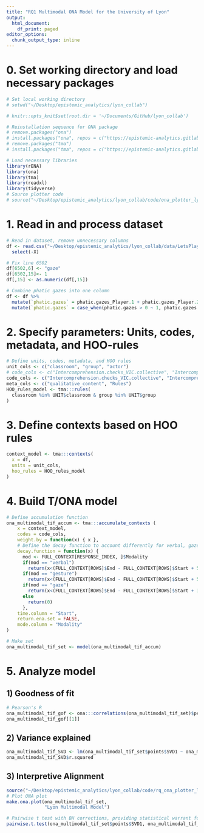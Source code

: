 ```yaml
---
title: "RQ1 Multimodal ONA Model for the University of Lyon"
output:
  html_document:
    df_print: paged
editor_options: 
  chunk_output_type: inline
---
```


# 0. Set working directory and load necessary packages 
```r
# Set local working directory
# setwd("~/Desktop/epistemic_analytics/lyon_collab")
```

```r
# knitr::opts_knit$set(root.dir = '~/Documents/GitHub/lyon_collab')
```

```r
# Reinstallation sequence for ONA package
# remove.packages("ona")
# install.packages("ona", repos = c("https://epistemic-analytics.gitlab.io/qe-packages/ona/cran/", "https://cran.rstudio.org"))
# remove.packages("tma")
# install.packages("tma", repos = c("https://epistemic-analytics.gitlab.io/qe-packages/tma/cran/", "https://cran.rstudio.org"))

# Load necessary libraries 
library(rENA)
library(ona) 
library(tma)
library(readxl)
library(tidyverse)
# Source plotter code
# source("~/Desktop/epistemic_analytics/lyon_collab/code/ona_plotter_lyon.R")
```

# 1. Read in and process dataset
```r
# Read in dataset, remove unnecessary columns 
df <- read.csv("~/Desktop/epistemic_analytics/lyon_collab/data/LetsPlay_TMA_1stmodel.csv") %>%
  select(-X)

# Fix line 6502 
df[6502,6] <- "gaze"
df[6502,15]<- 1
df[,15] <- as.numeric(df[,15])

# Combine phatic gazes into one column
df <- df %>%
  mutate(`phatic.gazes` = phatic.gazes_Player.1 + phatic.gazes_Player.2 + phatic.gazes_Player.3 + phatic.gazes_Player.4) %>%
  mutate(`phatic.gazes` = case_when(phatic.gazes > 0 ~ 1, phatic.gazes == 0 ~ 0))
```

# 2. Specify parameters: Units, codes, metadata, and HOO-rules 
```r
# Define units, codes, metadata, and HOO rules
unit_cols <- c("classroom", "group", "actor")
# code_cols <- c("Intercomprehension.checks_VIC.collective", "Intercomprehension.checks_VIC.individuelle", "phatic.gazes_Player.1", "phatic.gazes_Player.2", "phatic.gazes_Player.3", "phatic.gazes_Player.4")
code_cols <- c("Intercomprehension.checks_VIC.collective", "Intercomprehension.checks_VIC.individuelle", "phatic.gazes")
meta_cols <- c("qualitative_content", "Rules")
HOO_rules_model <- tma:::rules( 
  classroom %in% UNIT$classroom & group %in% UNIT$group 
)
```

# 3. Define contexts based on HOO rules
```r
context_model <- tma:::contexts(
  x = df,
  units = unit_cols,
  hoo_rules = HOO_rules_model
)
```

# 4. Build T/ONA model
```r
# Define accumulation function
ona_multimodal_tif_accum <- tma:::accumulate_contexts (
    x = context_model,
    codes = code_cols,
    weight.by = function(x) { x },
    # Define the decay function to account differently for verbal, gaze, and gesture, arbitrary values selected
    decay.function = function(x) {
      mod <- FULL_CONTEXT[RESPONSE_INDEX, ]$Modality
      if(mod == "verbal")
        return(x<(FULL_CONTEXT[ROWS]$End - FULL_CONTEXT[ROWS]$Start + 5))*1
      if(mod == "gesture")
        return(x<(FULL_CONTEXT[ROWS]$End - FULL_CONTEXT[ROWS]$Start + 5))*1
      if(mod == "gaze")
        return(x<(FULL_CONTEXT[ROWS]$End - FULL_CONTEXT[ROWS]$Start + 3))*1
      else
        return(0)
      },
    time.column = "Start", 
    return.ena.set = FALSE,
    mode.column = "Modality"
) 

# Make set 
ona_multimodal_tif_set <- model(ona_multimodal_tif_accum)
```

# 5. Analyze model  
## 1) Goodness of fit
```r
# Pearson's R
ona_multimodal_tif_gof <- ona:::correlations(ona_multimodal_tif_set)$pearson
ona_multimodal_tif_gof[[1]]
```
## 2) Variance explained
```r
ona_multimodal_tif_SVD <- lm(ona_multimodal_tif_set$points$SVD1 ~ ona_multimodal_tif_set$points$classroom) %>% summary()
ona_multimodal_tif_SVD$r.squared
```
## 3) Interpretive Alignment
```r
source("~/Desktop/epistemic_analytics/lyon_collab/code/rq_ona_plotter_lyon.R")
# Plot ONA plot
make.ona.plot(ona_multimodal_tif_set, 
              "Lyon Multimodal Model") 
```


```r
# Pairwise t test with BH corrections, providing statistical warrant for ONA-score-togetherness observation
pairwise.t.test(ona_multimodal_tif_set$points$SVD1, ona_multimodal_tif_set$points$classroom, p.adjust.method = "BH")
```

